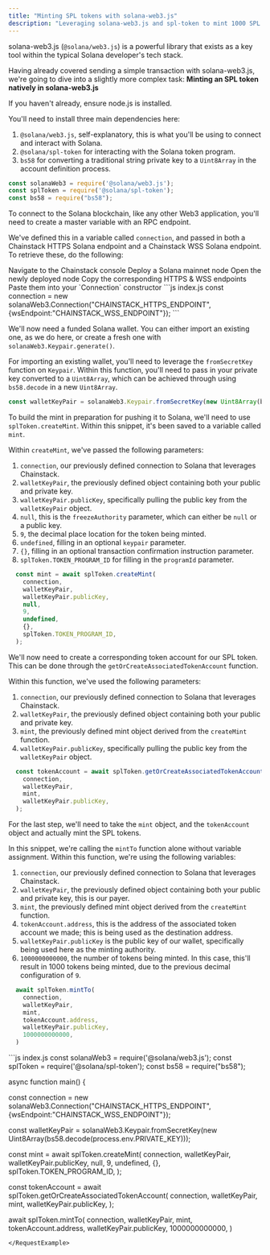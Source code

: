 ```yaml
---
title: "Minting SPL tokens with solana-web3.js"
description: "Leveraging solana-web3.js and spl-token to mint 1000 SPL tokens on Solana."
---
```


<AccordionGroup>
<Accordion title="Overview">

solana-web3.js (`@solana/web3.js`) is a powerful library that exists as a key tool within the typical Solana developer's tech stack.

Having already covered sending a simple transaction with solana-web3.js, we're going to dive into a slightly more complex task: **Minting an SPL token natively in solana-web3.js**
</Accordion>
<Accordion title="Environment setup">

If you haven't already, ensure node.js is installed.

You'll need to install three main dependencies here:

1. `@solana/web3.js`, self-explanatory, this is what you'll be using to connect and interact with Solana.
2. `@solana/spl-token` for interacting with the Solana token program.
3. `bs58` for converting a traditional string private key to a `Uint8Array` in the account definition process.

```js index.js
const solanaWeb3 = require('@solana/web3.js');
const splToken = require('@solana/spl-token');
const bs58 = require("bs58");
```
</Accordion>
<Accordion title="Connecting to Solana">

To connect to the Solana blockchain, like any other Web3 application, you'll need to create a master variable with an RPC endpoint.

We've defined this in a variable called `connection`, and passed in both a Chainstack HTTPS Solana endpoint and a Chainstack WSS Solana endpoint. To retrieve these, do the following:

<Steps>
  <Step>
    Navigate to the Chainstack console
  </Step>
  <Step>
    Deploy a Solana mainnet node
  </Step>
  <Step>
    Open the newly deployed node
  </Step>
  <Step>
    Copy the corresponding HTTPS & WSS endpoints
  </Step>
  <Step>
  Paste them into your `Connection` constructor
  </Step>
</Steps>
```js index.js
const connection = new solanaWeb3.Connection("CHAINSTACK_HTTPS_ENDPOINT", {wsEndpoint:"CHAINSTACK_WSS_ENDPOINT"});
```
</Accordion>
<Accordion title="Importing a wallet">

We'll now need a funded Solana wallet. You can either import an existing one, as we do here, or create a fresh one with `solanaWeb3.Keypair.generate()`.

For importing an existing wallet, you'll need to leverage the `fromSecretKey` function on `Keypair`. Within this function, you'll need to pass in your private key converted to a `Uint8Array`, which can be achieved through using `bs58.decode` in a new `Uint8Array`.

```js index.js
const walletKeyPair = solanaWeb3.Keypair.fromSecretKey(new Uint8Array(bs58.decode(process.env.PRIVATE_KEY)));
```
</Accordion>
<Accordion title="Preparing the mint">

To build the mint in preparation for pushing it to Solana, we'll need to use `splToken.createMint`. Within this snippet, it's been saved to a variable called `mint`.

Within `createMint`, we've passed the following parameters:

1. `connection`, our previously defined connection to Solana that leverages Chainstack.
2. `walletKeyPair`, the previously defined object containing both your public and private key.
3. `walletKeyPair.publicKey`, specifically pulling the public key from the `walletKeyPair` object.
4. `null`, this is the `freezeAuthority` parameter, which can either be `null` or a public key.
5. `9`, the decimal place location for the token being minted.
6. `undefined`, filling in an optional `keypair` parameter.
7. `{}`, filling in an optional transaction confirmation instruction parameter.
8. `splToken.TOKEN_PROGRAM_ID` for filling in the `programId` parameter.

```js index.js
  const mint = await splToken.createMint(
    connection,
    walletKeyPair,
    walletKeyPair.publicKey,
    null,
    9,
    undefined,
    {},
    splToken.TOKEN_PROGRAM_ID,
  );
```
</Accordion>
<Accordion title="Creating the token account">

We'll now need to create a corresponding token account for our SPL token. This can be done through the `getOrCreateAssociatedTokenAccount` function.

Within this function, we've used the following parameters:

1. `connection`, our previously defined connection to Solana that leverages Chainstack.
2. `walletKeyPair`, the previously defined object containing both your public and private key.
3. `mint`, the previously defined mint object derived from the `createMint` function.
4. `walletKeyPair.publicKey`, specifically pulling the public key from the `walletKeyPair` object.

```js index.js
  const tokenAccount = await splToken.getOrCreateAssociatedTokenAccount(
    connection,
    walletKeyPair,
    mint,
    walletKeyPair.publicKey,
  );
```
</Accordion>
<Accordion title="Minting the tokens">

For the last step, we'll need to take the `mint` object, and the `tokenAccount` object and actually mint the SPL tokens.

In this snippet, we're calling the `mintTo` function alone without variable assignment. Within this function, we're using the following variables:

1. `connection`, our previously defined connection to Solana that leverages Chainstack.
2. `walletKeyPair`, the previously defined object containing both your public and private key, this is our payer.
3. `mint`, the previously defined mint object derived from the `createMint` function.
4. `tokenAccount.address`, this is the address of the associated token account we made; this is being used as the destination address.
5. `walletKeyPair.publicKey` is the public key of our wallet, specifically being used here as the minting authority.
6. `1000000000000`, the number of tokens being minted. In this case, this'll result in 1000 tokens being minted, due to the previous decimal configuration of `9`.

```js index.js
  await splToken.mintTo(
    connection,
    walletKeyPair,
    mint,
    tokenAccount.address,
    walletKeyPair.publicKey,
    1000000000000,
  )
```
</Accordion>
</AccordionGroup>

<RequestExample>
```js index.js
const solanaWeb3 = require('@solana/web3.js');
const splToken = require('@solana/spl-token');
const bs58 = require("bs58");

async function main() {

  const connection = new solanaWeb3.Connection("CHAINSTACK_HTTPS_ENDPOINT", {wsEndpoint:"CHAINSTACK_WSS_ENDPOINT"});

  const walletKeyPair = solanaWeb3.Keypair.fromSecretKey(new Uint8Array(bs58.decode(process.env.PRIVATE_KEY)));

  const mint = await splToken.createMint(
    connection,
    walletKeyPair,
    walletKeyPair.publicKey,
    null,
    9,
    undefined,
    {},
    splToken.TOKEN_PROGRAM_ID,
  );

  const tokenAccount = await splToken.getOrCreateAssociatedTokenAccount(
    connection,
    walletKeyPair,
    mint,
    walletKeyPair.publicKey,
  );

  await splToken.mintTo(
    connection,
    walletKeyPair,
    mint,
    tokenAccount.address,
    walletKeyPair.publicKey,
    1000000000000,
  )
```
</RequestExample>
